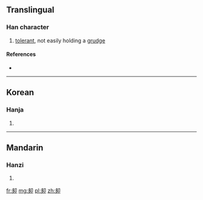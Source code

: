 ==Translingual==

===Han character===
{{Han char|rn=26|rad=卩|as=06|sn=8|four=|canj=弓弓尸中 (NNSL)}}
#[[tolerant]], not easily holding a [[grudge]]

====References====
* {{Han ref|kx=0159.220|dkj=02859|dj=0365.040|hdz=10315.020|uh=5376|ud=21366}}

----

==Korean==

===Hanja===
{{ko-hanja|hangeul=시|rv=si|mr=si}}

# {{defn|Korean|sort=卩06}}

----

==Mandarin==

===Hanzi===
{{cmn-hanzi|pin=[[shì]] ([[shi4]])|wg=shih<sup>4</sup>}}

# {{defn|Mandarin|sort=卩06}}

[[fr:卶]]
[[mg:卶]]
[[pl:卶]]
[[zh:卶]]